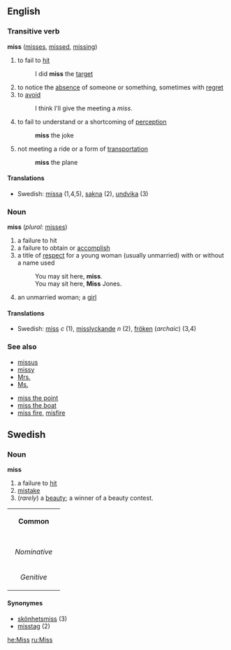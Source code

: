 ==English==

===Transitive verb===
'''miss''' ([[misses]], [[missed]], [[missing]])
# to fail to [[hit]]
#:I did '''miss''' the [[target]]
# to notice the [[absence]] of someone or something, sometimes with [[regret]]
# to [[avoid]]
#:I think I'll give the meeting a ''miss''.
# to fail to understand or a shortcoming of [[perception]]
#:'''miss''' the joke
# not meeting a ride or a form of [[transportation]]
#:'''miss''' the plane

====Translations====
*Swedish: [[missa]] (1,4,5), [[sakna]] (2), [[undvika]] (3)

===Noun===
'''miss'''  (''plural:'' [[misses]])
# a failure to hit
# a failure to obtain or [[accomplish]]
# a title of [[respect]] for a young woman (usually unmarried) with or without a name used
#: You may sit here, '''miss'''.
#: You may sit here, '''Miss''' Jones.
# an unmarried woman; a [[girl]]

====Translations====
*Swedish: [[miss#Swedish|miss]] ''c'' (1), [[misslyckande]] ''n'' (2), [[fröken]] (''archaic'') (3,4)

===See also===
*[[missus]]
*[[missy]] <!--spoken, insulting-->
*[[Mrs.]]
*[[Ms.]]

*[[miss the point]]
*[[miss the boat]]
*[[miss fire]], [[misfire]]

==Swedish==
===Noun===
'''miss'''
#a failure to [[hit]]
#[[mistake]]
#(''rarely'') a [[beauty]]; a winner of a beauty contest.

{| border=1 cellspacing=0
| bgcolor="#FFFFF0" colspan=5 align=center | '''Common'''
|-
|- bgcolor="#FFFFF0" align=center
! rowspan=2 | 
| colspan=2 width=105| Singular 
| colspan=2 | Plural
|- bgcolor="#FFFFF0" align=center
| width=105 | ''Indefinite'' 
| width=105 | ''Definite'' 
| width=105 |  ''Indefinite'' 
|  width=105 | ''Definite''
|- align=center
| width=105 bgcolor="#FFFFF0" | ''Nominative'' 
| [[miss]]
| [[missen]]
| [[missar]]
| [[missarna]]
|- align=center
| width=105 bgcolor="#FFFFF0" | ''Genitive'' 
| [[miss]]
| [[missens]]
| [[missars]]
| [[missarnas]]
|}

====Synonymes====
*[[skönhetsmiss]] (3)
*[[misstag]] (2)


[[he:Miss]]
[[ru:Miss]]